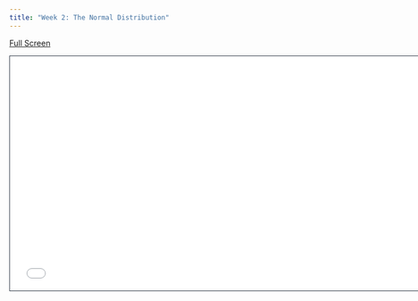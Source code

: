```yaml
---
title: "Week 2: The Normal Distribution"
---
```


[Full Screen](slides.html)

```{=html}
<iframe class="slide-deck" src="slides.html" height="420" width="747" style="border: 1px solid #2e3846;"></iframe>
```
